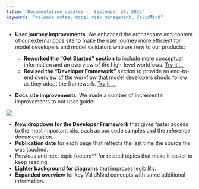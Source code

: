 ---
title: "Documentation updates -- September 26, 2023"
keywords: "release notes, model risk management, ValidMind"
---


<!---User journey improvements by @nrichers in [#128](https://github.com/validmind/documentation/pull/128)--->
- **User journey improvements**. We enhanced the architecture and content of our external docs site to make the user journey more efficient for model developers and model validators who are new to our products:
   
   * **Reworked the "Get Started" section** to include more conceptual information and an overview of the high-level workflows. [Try it ...](../../guide/get-started.qmd)
   * **Revised the "Developer Framework"** section to provide an end-to-end overview of the workflow that model developers should follow as they adopt the framework.  [Try it ...](../../guide/get-started-developer-framework.qmd)


<!---Docs site improvements by @nrichers in [#132](https://github.com/validmind/documentation/pull/132)--->
- **Docs site improvements**. We made a number of incremental improvements to our user guide:

![](documentation.qmd)

   - **New dropdown for the Developer Framework** that gives faster access to the most important bits, such as our code samples and the reference documentation.
   - **Publication date** for each page that reflects the last time the source file was touched.
   - Previous and next topic footers** for related topics that make it easier to keep reading.
   - **Lighter background for diagrams** that improves legibility.
   - **Expanded overview** for key ValidMind concepts with some additional information.
